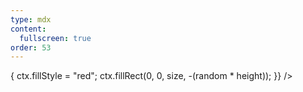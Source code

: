 ```yaml
---
type: mdx
content:
  fullscreen: true
order: 53
---
```



<CentreCols>
  <RandomGraph />
  <RandomGraph
    perlin
    renderCell={(ctx, size, height, random) => {
      ctx.fillStyle = "red";
      ctx.fillRect(0, 0, size, -(random * height));
    }}
  />
</CentreCols>
